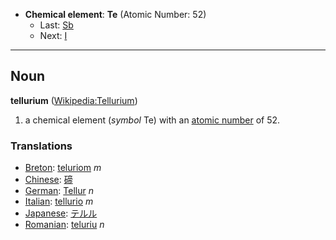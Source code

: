 *'''Chemical element''': '''Te''' (Atomic Number: 52)
**Last: [[Antimony|Sb]]
**Next: [[Iodine|I]]
----
== Noun ==
'''tellurium''' ([[en:Tellurium|Wikipedia:Tellurium]])

# a chemical element (''symbol'' Te) with an [[atomic number]] of 52.

===Translations===
*[[Breton]]: [[teluriom]] ''m''
*[[Chinese]]: [[碲]]
*[[German]]: [[Tellur]] ''n''
*[[Italian]]: [[tellurio]] ''m''
*[[Japanese]]: [[テルル]]
*[[Romanian]]: [[teluriu]] ''n''